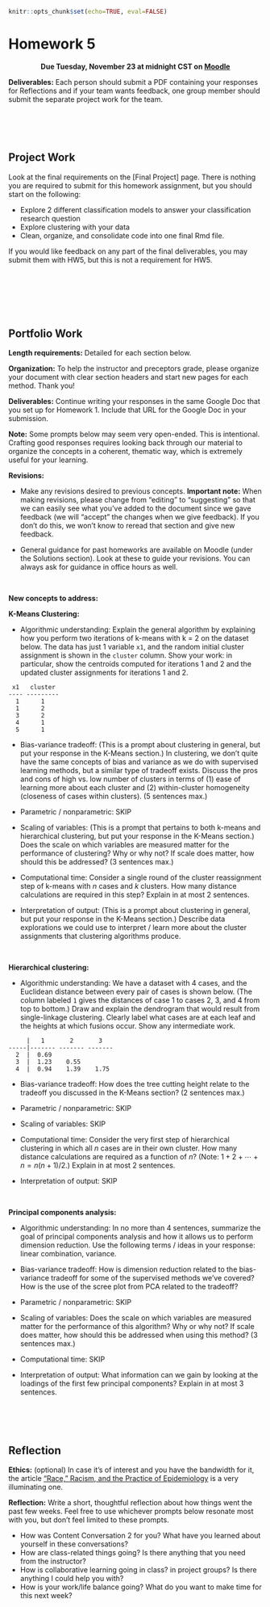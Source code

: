```r
knitr::opts_chunk$set(echo=TRUE, eval=FALSE)
```

# Homework 5 {-}

<center>
**Due Tuesday, November 23 at midnight CST on [Moodle](https://moodle.macalester.edu/mod/assign/view.php?id=27990)**
</center>

**Deliverables:** Each person should submit a PDF containing your responses for Reflections and if your team wants feedback, one group member should submit the separate project work for the team. 



<br><br><br>



## Project Work {-}

Look at the final requirements on the [Final Project] page. There is nothing you are required to submit for this homework assignment, but you should start on the following:

- Explore 2 different classification models to answer your classification research question
- Explore clustering with your data
- Clean, organize, and consolidate code into one final Rmd file.

If you would like feedback on any part of the final deliverables, you may submit them with HW5, but this is not a requirement for HW5.

<br>


<br><br><br>



## Portfolio Work {-}

**Length requirements:** Detailed for each section below.

**Organization:** To help the instructor and preceptors grade, please organize your document with clear section headers and start new pages for each method. Thank you!

**Deliverables:** Continue writing your responses in the same Google Doc that you set up for Homework 1. Include that URL for the Google Doc in your submission.

**Note:** Some prompts below may seem very open-ended. This is intentional. Crafting good responses requires looking back through our material to organize the concepts in a coherent, thematic way, which is extremely useful for your learning.
<br>

**Revisions:**

- Make any revisions desired to previous concepts. **Important note:** When making revisions, please change from "editing" to "suggesting" so that we can easily see what you've added to the document since we gave feedback (we will "accept" the changes when we give feedback). If you don't do this, we won't know to reread that section and give new feedback.

- General guidance for past homeworks are available on Moodle (under the Solutions section). Look at these to guide your revisions. You can always ask for guidance in office hours as well.

<br>

**New concepts to address:**

**K-Means Clustering:**

- Algorithmic understanding: Explain the general algorithm by explaining how you perform two iterations of k-means with k = 2 on the dataset below. The data has just 1 variable `x1`, and the random initial cluster assignment is shown in the `cluster` column. Show your work: in particular, show the centroids computed for iterations 1 and 2 and the updated cluster assignments for iterations 1 and 2.

```
 x1   cluster
---- ---------
  1      1
  1      2
  3      2
  4      1
  5      1
```

- Bias-variance tradeoff: (This is a prompt about clustering in general, but put your response in the K-Means section.) In clustering, we don't quite have the same concepts of bias and variance as we do with supervised learning methods, but a similar type of tradeoff exists. Discuss the pros and cons of high vs. low number of clusters in terms of (1) ease of learning more about each cluster and (2) within-cluster homogeneity (closeness of cases within clusters). (5 sentences max.)

- Parametric / nonparametric: SKIP

- Scaling of variables: (This is a prompt that pertains to both k-means and hierarchical clustering, but put your response in the K-Means section.) Does the scale on which variables are measured matter for the performance of clustering? Why or why not? If scale does matter, how should this be addressed? (3 sentences max.)

- Computational time: Consider a single round of the cluster reassignment step of k-means with $n$ cases and $k$ clusters. How many distance calculations are required in this step? Explain in at most 2 sentences.

- Interpretation of output: (This is a prompt about clustering in general, but put your response in the K-Means section.) Describe data explorations we could use to interpret / learn more about the cluster assignments that clustering algorithms produce.

<br>

**Hierarchical clustering:**

- Algorithmic understanding: We have a dataset with 4 cases, and the Euclidean distance between every pair of cases is shown below. (The column labeled `1` gives the distances of case 1 to cases 2, 3, and 4 from top to bottom.) Draw and explain the dendrogram that would result from single-linkage clustering. Clearly label what cases are at each leaf and the heights at which fusions occur. Show any intermediate work.

```
     |   1       2       3
-----|------- ------- -------
  2  |  0.69       
  3  |  1.23    0.55 
  4  |  0.94    1.39    1.75
```

- Bias-variance tradeoff: How does the tree cutting height relate to the tradeoff you discussed in the K-Means section? (2 sentences max.)

- Parametric / nonparametric: SKIP

- Scaling of variables: SKIP

- Computational time: Consider the very first step of hierarchical clustering in which all $n$ cases are in their own cluster. How many distance calculations are required as a function of $n$? (Note: $1 + 2 + \cdots + n = n(n+1)/2$.) Explain in at most 2 sentences.

- Interpretation of output: SKIP

<br>

**Principal components analysis:**


- Algorithmic understanding: In no more than 4 sentences, summarize the goal of principal components analysis and how it allows us to perform dimension reduction. Use the following terms / ideas in your response: linear combination, variance.

- Bias-variance tradeoff: How is dimension reduction related to the bias-variance tradeoff for some of the supervised methods we've covered? How is the use of the scree plot from PCA related to the tradeoff?

- Parametric / nonparametric: SKIP

- Scaling of variables: Does the scale on which variables are measured matter for the performance of this algorithm? Why or why not? If scale does matter, how should this be addressed when using this method? (3 sentences max.)

- Computational time: SKIP

- Interpretation of output: What information can we gain by looking at the loadings of the first few principal components? Explain in at most 3 sentences.



<br><br><br>



## Reflection {-}


**Ethics:** (optional) In case it's of interest and you have the bandwidth for it, the article ["Race," Racism, and the Practice of Epidemiology](https://academic.oup.com/aje/article/154/4/299/61900) is a very illuminating one.

**Reflection:** Write a short, thoughtful reflection about how things went the past few weeks. Feel free to use whichever prompts below resonate most with you, but don't feel limited to these prompts.

- How was Content Conversation 2 for you? What have you learned about yourself in these conversations?
- How are class-related things going? Is there anything that you need from the instructor?
- How is collaborative learning going in class? in project groups? Is there anything I could help you with?
- How is your work/life balance going? What do you want to make time for this next week?





